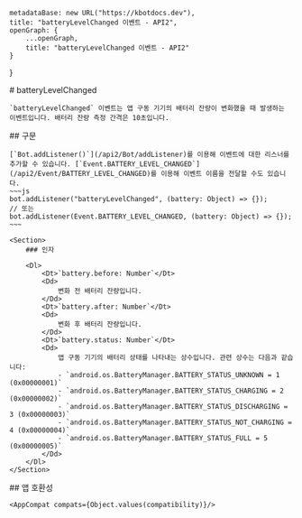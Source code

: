 
    metadataBase: new URL("https://kbotdocs.dev"),
    title: "batteryLevelChanged 이벤트 - API2",
    openGraph: {
        ...openGraph,
        title: "batteryLevelChanged 이벤트 - API2"
    }
}

<Section>
    # batteryLevelChanged

    `batteryLevelChanged` 이벤트는 앱 구동 기기의 배터리 잔량이 변화했을 때 발생하는 이벤트입니다. 배터리 잔량 측정 간격은 10초입니다.
</Section>
<Section>
    ## 구문

    [`Bot.addListener()`](/api2/Bot/addListener)를 이용해 이벤트에 대한 리스너를 추가할 수 있습니다. [`Event.BATTERY_LEVEL_CHANGED`](/api2/Event/BATTERY_LEVEL_CHANGED)를 이용해 이벤트 이름을 전달할 수도 있습니다.
    ~~~js
    bot.addListener("batteryLevelChanged", (battery: Object) => {});
    // 또는
    bot.addListener(Event.BATTERY_LEVEL_CHANGED, (battery: Object) => {});
    ~~~

    <Section>
        ### 인자

        <Dl>
            <Dt>`battery.before: Number`</Dt>
            <Dd>
                변화 전 배터리 잔량입니다.
            </Dd>
            <Dt>`battery.after: Number`</Dt>
            <Dd>
                변화 후 배터리 잔량입니다.
            </Dd>
            <Dt>`battery.status: Number`</Dt>
            <Dd>
                앱 구동 기기의 배터리 상태를 나타내는 상수입니다. 관련 상수는 다음과 같습니다:
                - `android.os.BatteryManager.BATTERY_STATUS_UNKNOWN = 1 (0x00000001)`
                - `android.os.BatteryManager.BATTERY_STATUS_CHARGING = 2 (0x00000002)`
                - `android.os.BatteryManager.BATTERY_STATUS_DISCHARGING = 3 (0x00000003)`
                - `android.os.BatteryManager.BATTERY_STATUS_NOT_CHARGING = 4 (0x00000004)`
                - `android.os.BatteryManager.BATTERY_STATUS_FULL = 5 (0x00000005)`
            </Dd>
        </Dl>
    </Section>
</Section>
<Section>
    ## 앱 호환성

    <AppCompat compats={Object.values(compatibility)}/>
</Section>